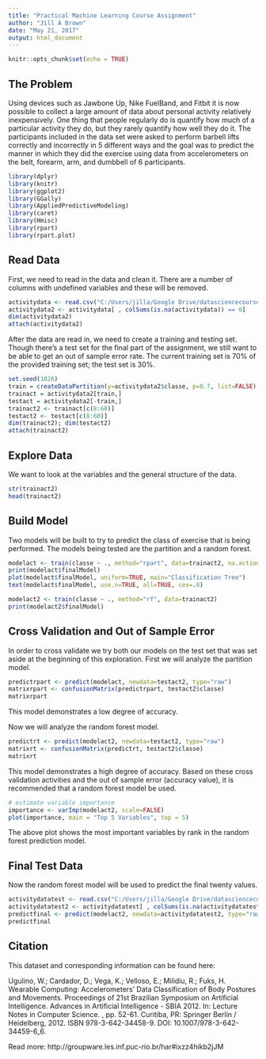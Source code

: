 ```yaml
---
title: "Practical Machine Learning Course Assignment"
author: "Jill A Brown"
date: "May 21, 2017"
output: html_document
---
```


```r
knitr::opts_chunk$set(echo = TRUE)
```

## The Problem

Using devices such as Jawbone Up, Nike FuelBand, and Fitbit it is now possible to collect a large amount of data about personal activity relatively inexpensively.  One thing that people regularly do is quantify how much of a particular activity they do, but they rarely quantify how well they do it. The participants included in the data set were asked to perform barbell lifts correctly and incorrectly in 5 different ways and the goal was to predict the manner in which they did the exercise using data from accelerometers on the belt, forearm, arm, and dumbbell of 6 participants.  

```r
library(dplyr)
library(knitr)
library(ggplot2)
library(GGally)
library(AppliedPredictiveModeling)
library(caret)
library(Hmisc)
library(rpart)
library(rpart.plot)
```

## Read Data
First, we need to read in the data and clean it.  There are a number of columns with undefined variables and these will be removed.
```r
activitydata <- read.csv("C:/Users/jilla/Google Drive/datasciencecoursera/machinelearning/pml-training.csv", header=TRUE, na.strings=c('','NA','#DIV/0!'))
activitydata2 <- activitydata[ , colSums(is.na(activitydata)) == 0]
dim(activitydata2)
attach(activitydata2)
```

After the data are read in, we need to create a training and testing set.  Though there's a test set for the final part of the assignment, we still want to be able to get an out of sample error rate.  The current training set is 70% of the provided training set; the test set is 30%.
```r
set.seed(1026)
train = createDataPartition(y=activitydata2$classe, p=0.7, list=FALSE)
trainact = activitydata2[train,]
testact = activitydata2[-train,]
trainact2 <- trainact[c(8:60)]
testact2 <- testact[c(8:60)]
dim(trainact2); dim(testact2)
attach(trainact2)
```

## Explore Data
We want to look at the variables and the general structure of the data.
```r
str(trainact2)
head(trainact2)
```


## Build Model
Two models will be built to try to predict the class of exercise that is being performed.  The models being tested are the partition and a random forest.
``` r
modelact <- train(classe ~ ., method="rpart", data=trainact2, na.action=na.omit)
print(modelact$finalModel)
plot(modelact$finalModel, uniform=TRUE, main="Classification Tree")
text(modelact$finalModel, use.n=TRUE, all=TRUE, cex=.8)
```
``` r
modelact2 <- train(classe ~ ., method="rf", data=trainact2)
print(modelact2$finalModel)
```



## Cross Validation and Out of Sample Error
In order to cross validate we try both our models on the test set that was set aside at the beginning of this exploration.  First we will analyze the partition model.
``` r
predictrpart <- predict(modelact, newdata=testact2, type="raw")
matrixrpart <- confusionMatrix(predictrpart, testact2$classe)
matrixrpart
```
This model demonstrates a low degree of accuracy.

Now we will analyze the random forest model.
``` r
predictrt <- predict(modelact2, newdata=testact2, type="raw")
matrixrt <- confusionMatrix(predictrt, testact2$classe)
matrixrt
```
This model demonstrates a high degree of accuracy.  Based on these cross validation activities and the out of sample error (accuracy value), it is recommended that a random forest model be used.

``` r
# estimate variable importance
importance <- varImp(modelact2, scale=FALSE)
plot(importance, main = "Top 5 Variables", top = 5)
```
The above plot shows the most important variables by rank in the random forest prediction model.


## Final Test Data
Now the random forest model will be used to predict the final twenty values.
``` r
activitydatatest <- read.csv("C:/Users/jilla/Google Drive/datasciencecoursera/machinelearning/pml-testing.csv", header=TRUE, na.strings=c('','NA','#DIV/0!'))
activitydatatest2 <- activitydatatest[ , colSums(is.na(activitydatatest)) == 0]
predictfinal <- predict(modelact2, newdata=activitydatatest2, type="raw")
predictfinal

```


## Citation

This dataset and corresponding information can be found here:

Ugulino, W.; Cardador, D.; Vega, K.; Velloso, E.; Milidiu, R.; Fuks, H. Wearable Computing: Accelerometers' Data Classification of Body Postures and Movements. Proceedings of 21st Brazilian Symposium on Artificial Intelligence. Advances in Artificial Intelligence - SBIA 2012. In: Lecture Notes in Computer Science. , pp. 52-61. Curitiba, PR: Springer Berlin / Heidelberg, 2012. ISBN 978-3-642-34458-9. DOI: 10.1007/978-3-642-34459-6_6. 

Read more: http://groupware.les.inf.puc-rio.br/har#ixzz4hikb2jJM
